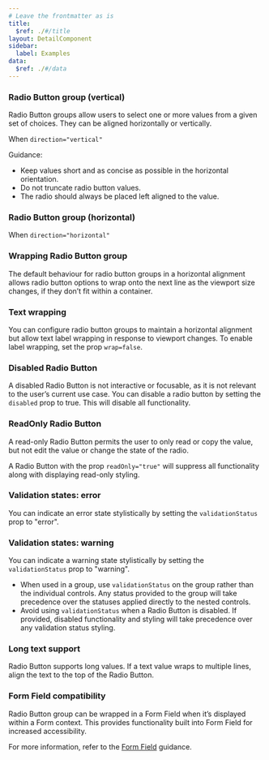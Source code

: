 ```yaml
---
# Leave the frontmatter as is
title:
  $ref: ./#/title
layout: DetailComponent
sidebar:
  label: Examples
data:
  $ref: ./#/data
---
```


<LivePreviewControls>
<LivePreview componentName="radio-button" exampleName="Default">

### Radio Button group (vertical)

Radio Button groups allow users to select one or more values from a given set of choices. They can be aligned horizontally or vertically.

When `direction="vertical"`

Guidance:

- Keep values short and as concise as possible in the horizontal orientation.
- Do not truncate radio button values.
- The radio should always be placed left aligned to the value.

</LivePreview>

<LivePreview componentName="radio-button" exampleName="Horizontal" >

### Radio Button group (horizontal)

When `direction="horizontal"`

</LivePreview>

<LivePreview componentName="radio-button" exampleName="Wrap" >

### Wrapping Radio Button group

The default behaviour for radio button groups in a horizontal alignment allows radio button options to wrap onto the next line as the viewport size changes, if they don’t fit within a container.

</LivePreview>

<LivePreview componentName="radio-button" exampleName="NoWrap" >

### Text wrapping

You can configure radio button groups to maintain a horizontal alignment but allow text label wrapping in response to viewport changes. To enable label wrapping, set the prop `wrap=false`.

</LivePreview>

<LivePreview componentName="radio-button" exampleName="Disabled" >

### Disabled Radio Button

A disabled Radio Button is not interactive or focusable, as it is not relevant to the user’s current use case. You can disable a radio button by setting the `disabled` prop to true. This will disable all functionality.

</LivePreview>

<LivePreview componentName="radio-button" exampleName="Readonly" >

### ReadOnly Radio Button

A read-only Radio Button permits the user to only read or copy the value, but not edit the value or change the state of the radio.

A Radio Button with the prop `readOnly="true"` will suppress all functionality along with displaying read-only styling.

</LivePreview>

<LivePreview componentName="radio-button" exampleName="Error">

### Validation states: error

You can indicate an error state stylistically by setting the `validationStatus` prop to "error".

</LivePreview>

<LivePreview componentName="radio-button" exampleName="Warning">

### Validation states: warning

You can indicate a warning state stylistically by setting the `validationStatus` prop to "warning".

- When used in a group, use `validationStatus` on the group rather than the individual controls. Any status provided to the group will take precedence over the statuses applied directly to the nested controls.
- Avoid using `validationStatus` when a Radio Button is disabled. If provided, disabled functionality and styling will take precedence over any validation status styling.

</LivePreview>

<LivePreview componentName="radio-button" exampleName="LongText">

### Long text support

Radio Button supports long values. If a text value wraps to multiple lines, align the text to the top of the Radio Button.

</LivePreview>

<LivePreview componentName="checkbox" exampleName="WithFormField" >

### Form Field compatibility

Radio Button group can be wrapped in a Form Field when it’s displayed within a Form context. This provides functionality built into Form Field for increased accessibility.

For more information, refer to the [Form Field](https://www.saltdesignsystem.com/salt/patterns/forms) guidance.

</LivePreview>
</LivePreviewControls>
